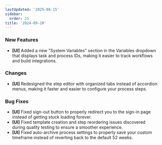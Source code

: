 ```yaml
---
lastUpdated: '2025-08-15'
sidebar:
  order: 25
title: '2024-09-20'
---
```


### New Features

- **[UI]** Added a new "System Variables" section in the Variables dropdown that displays task and process IDs, making it easier to track workflows and build integrations.

### Changes

- **[UI]** Redesigned the step editor with organized tabs instead of accordion menus, making it faster and easier to configure your process steps.

### Bug Fixes

- **[UI]** Fixed sign-out button to properly redirect you to the sign-in page instead of getting stuck loading forever.
- **[UI]** Fixed template creation and step reordering issues discovered during quality testing to ensure a smoother experience.
- **[UI]** Fixed auto-archive process settings to properly save your custom timeframe instead of reverting back to the default 52 weeks.
